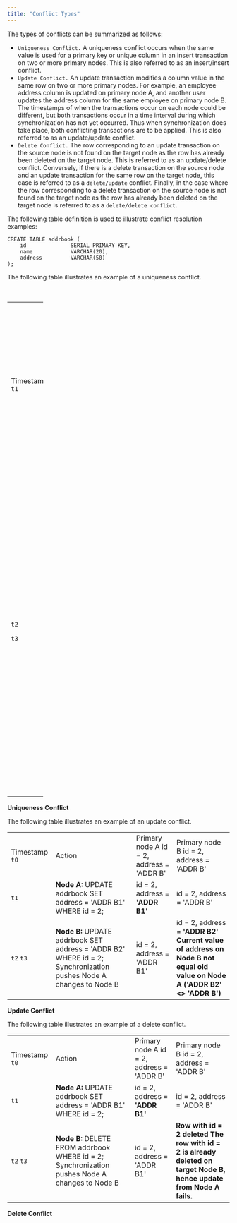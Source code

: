 ```yaml
---
title: "Conflict Types"
---
```


<div id="conflict_types" class="registered_link"></div>


The types of conflicts can be summarized as follows:

-   `Uniqueness Conflict.` A uniqueness conflict occurs when the same value is used for a primary key or unique column in an insert transaction on two or more primary nodes. This is also referred to as an insert/insert conflict.
-   `Update Conflict.` An update transaction modifies a column value in the same row on two or more primary nodes. For example, an employee address column is updated on primary node A, and another user updates the address column for the same employee on primary node B. The timestamps of when the transactions occur on each node could be different, but both transactions occur in a time interval during which synchronization has not yet occurred. Thus when synchronization does take place, both conflicting transactions are to be applied. This is also referred to as an update/update conflict.
-   `Delete Conflict.` The row corresponding to an update transaction on the source node is not found on the target node as the row has already been deleted on the target node. This is referred to as an update/delete conflict. Conversely, if there is a delete transaction on the source node and an update transaction for the same row on the target node, this case is referred to as a `delete/update` conflict. Finally, in the case where the row corresponding to a delete transaction on the source node is not found on the target node as the row has already been deleted on the target node is referred to as a `delete/delete conflict`.

The following table definition is used to illustrate conflict resolution examples:

``` text
CREATE TABLE addrbook (
    id              SERIAL PRIMARY KEY,
    name            VARCHAR(20),
    address         VARCHAR(50)
);
```

The following table illustrates an example of a uniqueness conflict.

<table style="width:16%;"><caption><strong>Uniqueness Conflict</strong></caption><colgroup><col style="width: 2%" /><col style="width: 4%" /><col style="width: 4%" /><col style="width: 4%" /></colgroup><tbody><tr class="odd"><td><p>Timestamp <code>t1</code></p></td><td><p>Action <strong>Node A:</strong> INSERT INTO addrbook (name, address) VALUES ('A', 'ADDR A');</p><p><strong>Node A:</strong> INSERT INTO addrbook (name, address) VALUES ('B', 'ADDR B');</p></td><td><p>Primary node A id = 1, name = 'A', address = 'ADDR A'</p><p>id = 2, name = 'B', address = 'ADDR B'</p></td><td><p>Primary node B</p></td></tr><tr class="even"><td><p><code>t2</code></p><p><code>t3</code></p></td><td><p><strong>Node B:</strong> INSERT INTO addrbook (name, address) VALUES ('C', 'ADDR C');</p><p>Synchronization pushes Node A changes to Node B</p></td><td><p>id = 1, name = 'A', address = 'ADDR A'</p><p>id = 2, name = 'B', address = 'ADDR B'</p></td><td><p>id = 1, name = 'C', address = 'ADDR C'</p><p><strong>Row change for INSERT tx id = 1 on Node A results in unique key conflict on Node B</strong></p><p>id = 1, name = 'C', address = 'ADDR C'</p><p><strong>id = 1, name = 'A', address = 'ADDR A'</strong></p></td></tr></tbody></table>

**Uniqueness Conflict**

The following table illustrates an example of an update conflict.

|                |                                                                                                                   |                                           |                                                                                                                                    |
|----------------|-------------------------------------------------------------------------------------------------------------------|-------------------------------------------|------------------------------------------------------------------------------------------------------------------------------------|
| Timestamp `t0` | Action                                                                                                            | Primary node A id = 2, address = 'ADDR B' | Primary node B id = 2, address = 'ADDR B'                                                                                          |
| `t1`           | **Node A:** UPDATE addrbook SET address = 'ADDR B1' WHERE id = 2;                                                 | id = 2, address = **'ADDR B1'**           | id = 2, address = 'ADDR B'                                                                                                         |
| `t2` `t3`      | **Node B:** UPDATE addrbook SET address = 'ADDR B2' WHERE id = 2; Synchronization pushes Node A changes to Node B | id = 2, address = 'ADDR B1'               | id = 2, address = **'ADDR B2'** **Current value of address on Node B not equal old value on Node A ('ADDR B2' &lt;&gt; 'ADDR B')** |

**Update Conflict**

The following table illustrates an example of a delete conflict.

|                |                                                                                                |                                           |                                                                                                                          |
|----------------|------------------------------------------------------------------------------------------------|-------------------------------------------|--------------------------------------------------------------------------------------------------------------------------|
| Timestamp `t0` | Action                                                                                         | Primary node A id = 2, address = 'ADDR B' | Primary node B id = 2, address = 'ADDR B'                                                                                |
| `t1`           | **Node A:** UPDATE addrbook SET address = 'ADDR B1' WHERE id = 2;                              | id = 2, address = **'ADDR B1'**           | id = 2, address = 'ADDR B'                                                                                               |
| `t2` `t3`      | **Node B:** DELETE FROM addrbook WHERE id = 2; Synchronization pushes Node A changes to Node B | id = 2, address = 'ADDR B1'               | **Row with id = 2 deleted** **The row with id = 2 is already deleted on target Node B, hence update from Node A fails.** |

**Delete Conflict**

